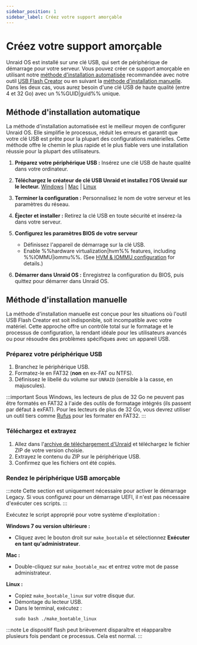 ```yaml
---
sidebar_position: 1
sidebar_label: Créez votre support amorçable
---
```


# Créez votre support amorçable

Unraid OS est installé sur une clé USB, qui sert de périphérique de démarrage pour votre serveur. Vous pouvez créer ce support amorçable en utilisant notre [méthode d'installation automatisée](./create-your-bootable-media.mdx#automated-install-method) recommandée avec notre outil [USB Flash Creator](https://unraid.net/download) ou en suivant la [méthode d'installation manuelle](./create-your-bootable-media.mdx#manual-install-method). Dans les deux cas, vous aurez besoin d'une clé USB de haute qualité (entre 4 et 32 Go) avec un %%GUID|guid%% unique.

## Méthode d'installation automatique

La méthode d'installation automatisée est le meilleur moyen de configurer Unraid OS. Elle simplifie le processus, réduit les erreurs et garantit que votre clé USB est prête pour la plupart des configurations matérielles. Cette méthode offre le chemin le plus rapide et le plus fiable vers une installation réussie pour la plupart des utilisateurs.

1. **Préparez votre périphérique USB :**
   Insérez une clé USB de haute qualité dans votre ordinateur.

2. **Téléchargez le créateur de clé USB Unraid et installez l'OS Unraid sur le lecteur.**
   [Windows](https://releases.unraid.net/dl/stable/usb-creator.exe) | [Mac](https://releases.unraid.net/dl/stable/usb-creator.dmg) | [Linux](https://releases.unraid.net/dl/stable/usb-creator.deb)

3. **Terminer la configuration :**
   Personnalisez le nom de votre serveur et les paramètres du réseau.

4. **Éjecter et installer :**
   Retirez la clé USB en toute sécurité et insérez-la dans votre serveur.

5. **Configurez les paramètres BIOS de votre serveur**
   - Définissez l'appareil de démarrage sur la clé USB.
   - Enable %%hardware virtualization|hvm%% features, including %%IOMMU|iommu%%.  (See [HVM & IOMMU configuration](../../using-unraid-to/create-virtual-machines/overview-and-system-prep.mdx#hvm--iommu-what-they-enable) for details.)

6. **Démarrer dans Unraid OS :**
   Enregistrez la configuration du BIOS, puis quittez pour démarrer dans Unraid OS.

## Méthode d'installation manuelle

La méthode d'installation manuelle est conçue pour les situations où l'outil USB Flash Creator est soit indisponible, soit incompatible avec votre matériel. Cette approche offre un contrôle total sur le formatage et le processus de configuration, la rendant idéale pour les utilisateurs avancés ou pour résoudre des problèmes spécifiques avec un appareil USB.

### Préparez votre périphérique USB

1. Branchez le périphérique USB.
2. Formatez-le en FAT32 (**non** en ex-FAT ou NTFS).
3. Définissez le libellé du volume sur `UNRAID` (sensible à la casse, en majuscules).

:::important
Sous Windows, les lecteurs de plus de 32 Go ne peuvent pas être formatés en FAT32 à l'aide des outils de formatage intégrés (ils passent par défaut à exFAT). Pour les lecteurs de plus de 32 Go, vous devrez utiliser un outil tiers comme [Rufus](https://rufus.ie/en/) pour les formater en FAT32.
:::

### Téléchargez et extrayez

1. Allez dans l'[archive de téléchargement d'Unraid](../../download_list.mdx) et téléchargez le fichier ZIP de votre version choisie.
2. Extrayez le contenu du ZIP sur le périphérique USB.
3. Confirmez que les fichiers ont été copiés.

### Rendez le périphérique USB amorçable

:::note
Cette section est uniquement nécessaire pour activer le démarrage Legacy. Si vous configurez pour un démarrage UEFI, il n'est pas nécessaire d'exécuter ces scripts.
:::

Exécutez le script approprié pour votre système d'exploitation :

**Windows 7 ou version ultérieure :**

- Cliquez avec le bouton droit sur `make_bootable` et sélectionnez **Exécuter en tant qu'administrateur**.

**Mac :**

- Double-cliquez sur `make_bootable_mac` et entrez votre mot de passe administrateur.

**Linux :**

- Copiez `make_bootable_linux` sur votre disque dur.
- Démontage du lecteur USB.
- Dans le terminal, exécutez :
  ```
  sudo bash ./make_bootable_linux
  ```

:::note
Le dispositif flash peut brièvement disparaître et réapparaître plusieurs fois pendant ce processus. Cela est normal.
:::
